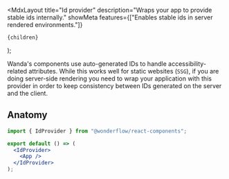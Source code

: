 
  <MdxLayout
    title="Id provider"
    description="Wraps your app to provide stable ids internally."
    showMeta
    features={["Enables stable ids in server rendered environments."]}
  >
    {children}
  </MdxLayout>
);

Wanda's components use auto-generated IDs to handle accessibility-related attributes. While this works well for static websites (`SSG`), if you are doing server-side rendering you need to wrap your application with this provider in order to keep consistency between IDs generated on the server and the client.

## Anatomy

```jsx
import { IdProvider } from "@wonderflow/react-components";

export default () => (
  <IdProvider>
    <App />
  </IdProvider>
);
```

